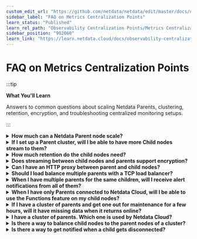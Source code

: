 ```yaml
---
custom_edit_url: "https://github.com/netdata/netdata/edit/master/docs/observability-centralization-points/metrics-centralization-points/faq.md"
sidebar_label: "FAQ on Metrics Centralization Points"
learn_status: "Published"
learn_rel_path: "Observability Centralization Points/Metrics Centralization Points"
sidebar_position: "902060"
learn_link: "https://learn.netdata.cloud/docs/observability-centralization-points/metrics-centralization-points/faq-on-metrics-centralization-points"
---
```


# FAQ on Metrics Centralization Points

:::tip

**What You'll Learn**

Answers to common questions about scaling Netdata Parents, clustering, retention, encryption, and troubleshooting centralized monitoring setups.

:::

<details>
<summary><strong>How much can a Netdata Parent node scale?</strong></summary><br/>

Netdata Parents generally scale well. According [to our tests](https://blog.netdata.cloud/netdata-vs-prometheus-performance-analysis/), Netdata Parents scale better than Prometheus for the same workload: -35% CPU utilization, -49% Memory Consumption, -12% Network Bandwidth, -98% Disk I/O, -75% Disk footprint.

For more information, Check [Sizing Netdata Parents](/docs/observability-centralization-points/metrics-centralization-points/sizing-netdata-parents.md).

<br/>
</details>

<details>
<summary><strong>If I set up a Parent cluster, will I be able to have more Child nodes stream to them?</strong></summary><br/>

No. When you set up an active-active cluster, even if child nodes connect randomly to one or the other, all the parent nodes receive all the metrics of all the child nodes. So, all of them do all the work.

<br/>
</details>

<details>
<summary><strong>How much retention do the child nodes need?</strong></summary><br/>

Child nodes need to have only the retention required to connect to another Parent if one fails or stops for maintenance.

- If you have a cluster of parents, 5 to 10 minutes in `alloc` mode is usually enough.
- If you have only one parent, it would be better to run the child nodes with `dbengine` so that they will have enough retention to backfill the parent node if it stops for maintenance.

<br/>
</details>

<details>
<summary><strong>Does streaming between child nodes and parents support encryption?</strong></summary><br/>

Yes. You can configure your parent nodes to enable TLS at their web server and configure the child nodes to connect with TLS to it. The streaming connection is also compressed, on top of TLS.

<br/>
</details>

<details>
<summary><strong>Can I have an HTTP proxy between parent and child nodes?</strong></summary><br/>

No. The streaming protocol works on the same port as the internal web server of Netdata Agents, but the protocol is not HTTP-friendly and cannot be understood by HTTP proxy servers.

<br/>
</details>

<details>
<summary><strong>Should I load balance multiple parents with a TCP load balancer?</strong></summary><br/>

Although this can be done and for streaming between child and parent nodes it could work, we recommend not doing it. It can lead to several kinds of problems.

It is better to configure all the parent nodes directly in the child nodes `stream.conf`. The child nodes will do everything in their power to find a parent node to connect, and they will never give up.

<br/>
</details>

<details>
<summary><strong>When I have multiple parents for the same children, will I receive alert notifications from all of them?</strong></summary><br/>

If all parents are configured to run health checks and trigger alerts, yes.

We recommend using Netdata Cloud to avoid receiving duplicate alert notifications. Netdata Cloud deduplicates alert notifications so that you will receive them only once.

<br/>
</details>

<details>
<summary><strong>When I have only Parents connected to Netdata Cloud, will I be able to use the Functions feature on my child nodes?</strong></summary><br/>

Yes. Function requests will be received by the Parents and forwarded to the Child via their streaming connection. Function requests are propagated between parents, so this will work even if multiple levels of Netdata Parents are involved.

<br/>
</details>

<details>
<summary><strong>If I have a cluster of parents and get one out for maintenance for a few hours, will it have missing data when it returns online?</strong></summary><br/>

Check [Restoring a Netdata Parent after maintenance](/docs/observability-centralization-points/metrics-centralization-points/clustering-and-high-availability-of-netdata-parents).

<br/>
</details>

<details>
<summary><strong>I have a cluster of parents. Which one is used by Netdata Cloud?</strong></summary><br/>

When there are multiple data sources for the same node, Netdata Cloud follows this strategy:

1. Netdata Cloud prefers Netdata Agents having `live` data.
2. For time-series queries, when multiple Netdata Agents have the retention required to answer the query, Netdata Cloud prefers the one that is further away from production systems.
3. For Functions, Netdata Cloud prefers Netdata Agents that are closer to the production systems.

<br/>
</details>

<details>
<summary><strong>Is there a way to balance child nodes to the parent nodes of a cluster?</strong></summary><br/>

Yes. When configuring the Parents at the Children `stream.conf`, configure them in different order. Children get connected to the first Parent they find available, so if the order given to them is different, they will spread the connections to the Parents available.

<br/>
</details>

<details>
<summary><strong>Is there a way to get notified when a child gets disconnected?</strong></summary><br/>

It depends on the ephemerality setting of each Netdata Child.

1. **Permanent nodes**: These are nodes that should be available permanently and if they disconnect, an alert should be triggered to notify you. By default, all nodes are considered permanent (not ephemeral).

2. **Ephemeral nodes**: These are nodes that are ephemeral by nature, and they may shut down at any point in time without any impact on the services you run.

To set the ephemeral flag on a node, edit its netdata.conf and in the `[global]` section set `is ephemeral node = yes`. This setting is propagated to parent nodes and Netdata Cloud.

A parent node tracks connections and disconnections. When a node is marked as ephemeral and stops connecting for more than 24 hours, the parent will delete it from its memory and local administration, and tell Cloud that it is no longer live nor stale. Data for the node can no longer be accessed, but if the node connects again later, the node will be "revived", and previous data becomes available again.

A node can be forced into this "forgotten" state with the Netdata CLI tool on the parent the node is connected to (if still connected) or one of the parent Agents it was previously connected to. The state will be propagated _upwards_ and _sideways_ in case of an HA setup.

```
netdatacli remove-stale-node <node_id | machine_guid | hostname | ALL_NODES>
```

When using Netdata Cloud (via a parent or directly), and a permanent node gets disconnected, Netdata Cloud sends node disconnection notifications.

<br/>
</details>
